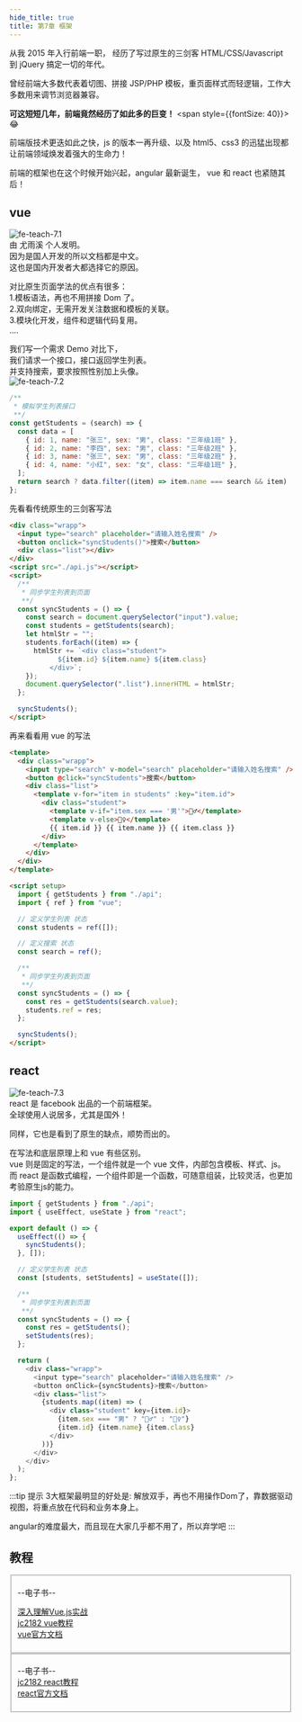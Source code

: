 ```yaml
---
hide_title: true
title: 第7章 框架
---
```


从我 2015 年入行前端一职， 经历了写过原生的三剑客 HTML/CSS/Javascript 到 jQuery 搞定一切的年代。

曾经前端大多数代表着切图、拼接 JSP/PHP 模板，重页面样式而轻逻辑，工作大多数用来调节浏览器兼容。

**可这短短几年，前端竟然经历了如此多的巨变！**
<span style={{fontSize: 40}}>😂</span>

前端版技术更迭如此之快，js 的版本一再升级、以及 html5、css3 的迅猛出现都让前端领域焕发着强大的生命力！

前端的框架也在这个时候开始兴起，angular 最新诞生， vue 和 react 也紧随其后！

## vue
![fe-teach-7.1](/img/fe-teach/7.1.jpg)   
由 尤雨溪 个人发明。  
因为是国人开发的所以文档都是中文。  
这也是国内开发者大都选择它的原因。

对比原生页面学法的优点有很多：  
1.模板语法，再也不用拼接 Dom 了。  
2.双向绑定，无需开发关注数据和模板的关联。  
3.模块化开发，组件和逻辑代码复用。  
....

我们写一个需求 Demo 对比下，  
我们请求一个接口，接口返回学生列表。  
并支持搜索，要求按照性别加上头像。   
![fe-teach-7.2](/img/fe-teach/7.2.jpg)

```js title="api.js"
/**
 * 模拟学生列表接口
 **/
const getStudents = (search) => {
  const data = [
    { id: 1, name: "张三", sex: "男", class: "三年级1班" },
    { id: 2, name: "李四", sex: "男", class: "三年级2班" },
    { id: 3, name: "张三", sex: "男", class: "三年级2班" },
    { id: 4, name: "小红", sex: "女", class: "三年级1班" },
  ];
  return search ? data.filter((item) => item.name === search && item) : data;
};
```

先看看传统原生的三剑客写法

```html title="index.html"
<div class="wrapp">
  <input type="search" placeholder="请输入姓名搜索" />
  <button onclick="syncStudents()">搜索</button>
  <div class="list"></div>
</div>
<script src="./api.js"></script>
<script>
  /**
   * 同步学生列表到页面
   **/
  const syncStudents = () => {
    const search = document.querySelector("input").value;
    const students = getStudents(search);
    let htmlStr = "";
    students.forEach((item) => {
      htmlStr += `<div class="student">
            ${item.id} ${item.name} ${item.class}
          </div>`;
    });
    document.querySelector(".list").innerHTML = htmlStr;
  };

  syncStudents();
</script>
```

再来看看用 vue 的写法

```html title="index.vue"
<template>
  <div class="wrapp">
    <input type="search" v-model="search" placeholder="请输入姓名搜索" />
    <button @click="syncStudents">搜索</button>
    <div class="list">
      <template v-for="item in students" :key="item.id">
        <div class="student">
          <template v-if="item.sex === '男'">🤷‍♂️</template>
          <template v-else>🤷‍♀️</template>
          {{ item.id }} {{ item.name }} {{ item.class }}
        </div>
      </template>
    </div>
  </div>
</template>

<script setup>
  import { getStudents } from "./api";
  import { ref } from "vue";

  // 定义学生列表 状态
  const students = ref([]);

  // 定义搜索 状态
  const search = ref();

  /**
   * 同步学生列表到页面
   **/
  const syncStudents = () => {
    const res = getStudents(search.value);
    students.ref = res;
  };

  syncStudents();
</script>
```

## react
![fe-teach-7.3](/img/fe-teach/7.3.jpg)    
react 是 facebook 出品的一个前端框架。  
全球使用人说居多，尤其是国外！

同样，它也是看到了原生的缺点，顺势而出的。

在写法和底层原理上和 vue 有些区别。  
vue 则是固定的写法，一个组件就是一个 vue 文件，内部包含模板、样式、js。    
而 react 是函数式编程，一个组件即是一个函数，可随意组装，比较灵活，也更加考验原生js的能力。  


```js title="index.jsx"
import { getStudents } from "./api";
import { useEffect, useState } from "react";

export default () => {
  useEffect(() => {
    syncStudents();
  }, []);

  // 定义学生列表 状态
  const [students, setStudents] = useState([]);

  /**
   * 同步学生列表到页面
   **/
  const syncStudents = () => {
    const res = getStudents();
    setStudents(res);
  };

  return (
    <div class="wrapp">
      <input type="search" placeholder="请输入姓名搜索" />
      <button onClick={syncStudents}>搜索</button>
      <div class="list">
        {students.map((item) => (
          <div class="student" key={item.id}>
            {item.sex === "男" ? "🤷‍♂️" : "🤷‍♀️"}
            {item.id} {item.name} {item.class}
          </div>
        ))}
      </div>
    </div>
  );
};
```

:::tip 提示
3大框架最明显的好处是: 解放双手，再也不用操作Dom了，靠数据驱动视图，将重点放在代码和业务本身上。 

angular的难度最大，而且现在大家几乎都不用了，所以弃学吧
:::

## 教程
<Fieldset title="🦜vue">

--电子书--  
 
[深入理解Vue.js实战](https://godbasin.github.io/vue-ebook)    
[jc2182 vue教程](https://www.jc2182.com/vuejs/vuejs-jiaocheng.html)   
[vue官方文档](https://v3.cn.vuejs.org)


</Fieldset>

<Fieldset title="🦜react">

--电子书--  
[jc2182 react教程](https://www.jc2182.com/react/react-jiaocheng.html)  
[react官方文档](https://react.docschina.org)


</Fieldset>